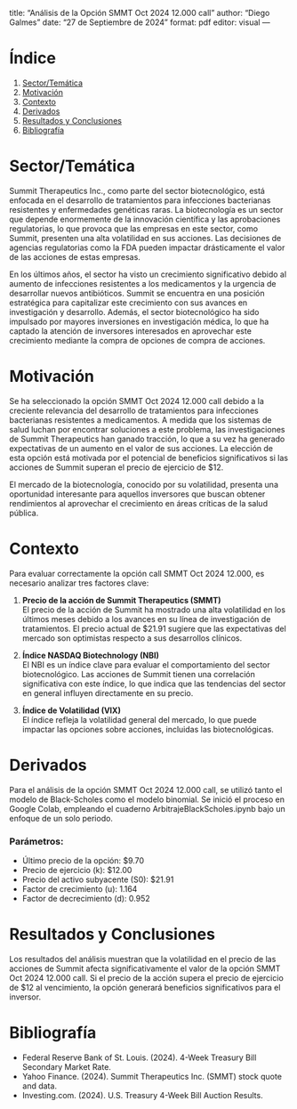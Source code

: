 title: "Análisis de la Opción SMMT Oct 2024 12.000 call"
author: "Diego Galmes"
date: "27 de Septiembre de 2024"
format: pdf
editor: visual
---

# Índice
1. [Sector/Temática](#sector-tematica)  
2. [Motivación](#motivacion)  
3. [Contexto](#contexto)  
4. [Derivados](#derivados)  
5. [Resultados y Conclusiones](#resultados-y-conclusiones)  
6. [Bibliografía](#bibliografia)

# Sector/Temática {#sector-tematica}
Summit Therapeutics Inc., como parte del sector biotecnológico, está enfocada en el desarrollo de tratamientos para infecciones bacterianas resistentes y enfermedades genéticas raras. La biotecnología es un sector que depende enormemente de la innovación científica y las aprobaciones regulatorias, lo que provoca que las empresas en este sector, como Summit, presenten una alta volatilidad en sus acciones. Las decisiones de agencias regulatorias como la FDA pueden impactar drásticamente el valor de las acciones de estas empresas.

En los últimos años, el sector ha visto un crecimiento significativo debido al aumento de infecciones resistentes a los medicamentos y la urgencia de desarrollar nuevos antibióticos. Summit se encuentra en una posición estratégica para capitalizar este crecimiento con sus avances en investigación y desarrollo. Además, el sector biotecnológico ha sido impulsado por mayores inversiones en investigación médica, lo que ha captado la atención de inversores interesados en aprovechar este crecimiento mediante la compra de opciones de compra de acciones.

# Motivación {#motivacion}
Se ha seleccionado la opción SMMT Oct 2024 12.000 call debido a la creciente relevancia del desarrollo de tratamientos para infecciones bacterianas resistentes a medicamentos. A medida que los sistemas de salud luchan por encontrar soluciones a este problema, las investigaciones de Summit Therapeutics han ganado tracción, lo que a su vez ha generado expectativas de un aumento en el valor de sus acciones. La elección de esta opción está motivada por el potencial de beneficios significativos si las acciones de Summit superan el precio de ejercicio de $12.

El mercado de la biotecnología, conocido por su volatilidad, presenta una oportunidad interesante para aquellos inversores que buscan obtener rendimientos al aprovechar el crecimiento en áreas críticas de la salud pública.

# Contexto {#contexto}
Para evaluar correctamente la opción call SMMT Oct 2024 12.000, es necesario analizar tres factores clave:

1. **Precio de la acción de Summit Therapeutics (SMMT)**  
   El precio de la acción de Summit ha mostrado una alta volatilidad en los últimos meses debido a los avances en su línea de investigación de tratamientos. El precio actual de $21.91 sugiere que las expectativas del mercado son optimistas respecto a sus desarrollos clínicos.

2. **Índice NASDAQ Biotechnology (NBI)**  
   El NBI es un índice clave para evaluar el comportamiento del sector biotecnológico. Las acciones de Summit tienen una correlación significativa con este índice, lo que indica que las tendencias del sector en general influyen directamente en su precio.

3. **Índice de Volatilidad (VIX)**  
   El índice refleja la volatilidad general del mercado, lo que puede impactar las opciones sobre acciones, incluidas las biotecnológicas.

# Derivados {#derivados}
Para el análisis de la opción SMMT Oct 2024 12.000 call, se utilizó tanto el modelo de Black-Scholes como el modelo binomial. Se inició el proceso en Google Colab, empleando el cuaderno ArbitrajeBlackScholes.ipynb bajo un enfoque de un solo periodo.

### Parámetros:
- Último precio de la opción: $9.70
- Precio de ejercicio (k): $12.00
- Precio del activo subyacente (S0): $21.91
- Factor de crecimiento (u): 1.164
- Factor de decrecimiento (d): 0.952

# Resultados y Conclusiones {#resultados-y-conclusiones}
Los resultados del análisis muestran que la volatilidad en el precio de las acciones de Summit afecta significativamente el valor de la opción SMMT Oct 2024 12.000 call. Si el precio de la acción supera el precio de ejercicio de $12 al vencimiento, la opción generará beneficios significativos para el inversor.

# Bibliografía {#bibliografia}
- Federal Reserve Bank of St. Louis. (2024). 4-Week Treasury Bill Secondary Market Rate.
- Yahoo Finance. (2024). Summit Therapeutics Inc. (SMMT) stock quote and data.
- Investing.com. (2024). U.S. Treasury 4-Week Bill Auction Results.
